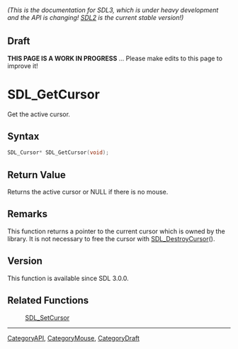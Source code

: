 ====== (This is the documentation for SDL3, which is under heavy development and the API is changing! [https://wiki.libsdl.org/ SDL2] is the current stable version!) ======

== Draft ==

'''THIS PAGE IS A WORK IN PROGRESS''' ... Please make edits to this page to improve it!
= SDL_GetCursor =

Get the active cursor.

== Syntax ==

<syntaxhighlight lang='c'>
SDL_Cursor* SDL_GetCursor(void);
</syntaxhighlight>

== Return Value ==

Returns the active cursor or NULL if there is no mouse.

== Remarks ==

This function returns a pointer to the current cursor which is owned by the
library. It is not necessary to free the cursor with
[[SDL_DestroyCursor]]().

== Version ==

This function is available since SDL 3.0.0.

== Related Functions ==

:[[SDL_SetCursor]]

----
[[CategoryAPI]], [[CategoryMouse]], [[CategoryDraft]]


